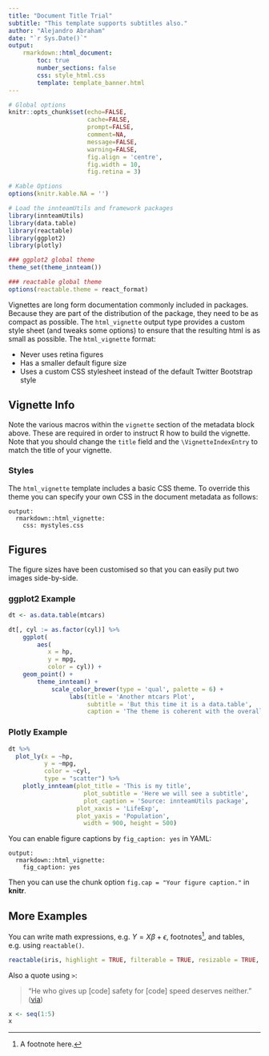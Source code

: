 ```yaml
---
title: "Document Title Trial"
subtitle: "This template supports subtitles also."
author: "Alejandro Abraham"
date: "`r Sys.Date()`"
output: 
    rmarkdown::html_document:
        toc: true
        number_sections: false
        css: style_html.css
        template: template_banner.html
---
```



```r

# Global options
knitr::opts_chunk$set(echo=FALSE,
	                  cache=FALSE,
                      prompt=FALSE,
                      comment=NA,
                      message=FALSE,
                      warning=FALSE,
                      fig.align = 'centre',
                      fig.width = 10,
                      fig.retina = 3)

# Kable Options
options(knitr.kable.NA = '')

# Load the innteamUtils and framework packages
library(innteamUtils)
library(data.table)
library(reactable)
library(ggplot2)
library(plotly)

### ggplot2 global theme
theme_set(theme_innteam())

### reactable global theme
options(reactable.theme = react_format)

```


Vignettes are long form documentation commonly included in packages. Because they are part of the distribution of the package, they need to be as compact as possible. The `html_vignette` output type provides a custom style sheet (and tweaks some options) to ensure that the resulting html is as small as possible. The `html_vignette` format:

- Never uses retina figures
- Has a smaller default figure size
- Uses a custom CSS stylesheet instead of the default Twitter Bootstrap style

## Vignette Info

Note the various macros within the `vignette` section of the metadata block above. These are required in order to instruct R how to build the vignette. Note that you should change the `title` field and the `\VignetteIndexEntry` to match the title of your vignette.

### Styles

The `html_vignette` template includes a basic CSS theme. To override this theme you can specify your own CSS in the document metadata as follows:

    output: 
      rmarkdown::html_vignette:
        css: mystyles.css

## Figures

The figure sizes have been customised so that you can easily put two images side-by-side. 

### ggplot2 Example

```r

dt <- as.data.table(mtcars)

dt[, cyl := as.factor(cyl)] %>% 
    ggplot(
        aes(
           x = hp,
           y = mpg,
           color = cyl)) + 
    geom_point() +
        theme_innteam() + 
            scale_color_brewer(type = 'qual', palette = 6) +
                 labs(title = 'Another mtcars Plot',
                      subtitle = 'But this time it is a data.table',
                      caption = 'The theme is coherent with the overall theme in the package')

```

### Plotly Example

```r

dt %>%
  plot_ly(x = ~hp,
          y = ~mpg,
          color = ~cyl,
          type = "scatter") %>% 
    plotly_innteam(plot_title = 'This is my title',
                     plot_subtitle = 'Here we will see a subtitle',
                     plot_caption = 'Source: innteamUtils package',
                   plot_xaxis = 'LifeExp',
                   plot_yaxis = 'Population',
                     width = 900, height = 500)

```


You can enable figure captions by `fig_caption: yes` in YAML:

    output:
      rmarkdown::html_vignette:
        fig_caption: yes

Then you can use the chunk option `fig.cap = "Your figure caption."` in **knitr**.

## More Examples

You can write math expressions, e.g. $Y = X\beta + \epsilon$, footnotes^[A footnote here.], and tables, e.g. using `reactable()`.

```r
reactable(iris, highlight = TRUE, filterable = TRUE, resizable = TRUE, wrap = FALSE)
```

Also a quote using `>`:

> "He who gives up [code] safety for [code] speed deserves neither."
([via](https://twitter.com/hadleywickham/status/504368538874703872))


```r
x <- seq(1:5)
x
```

